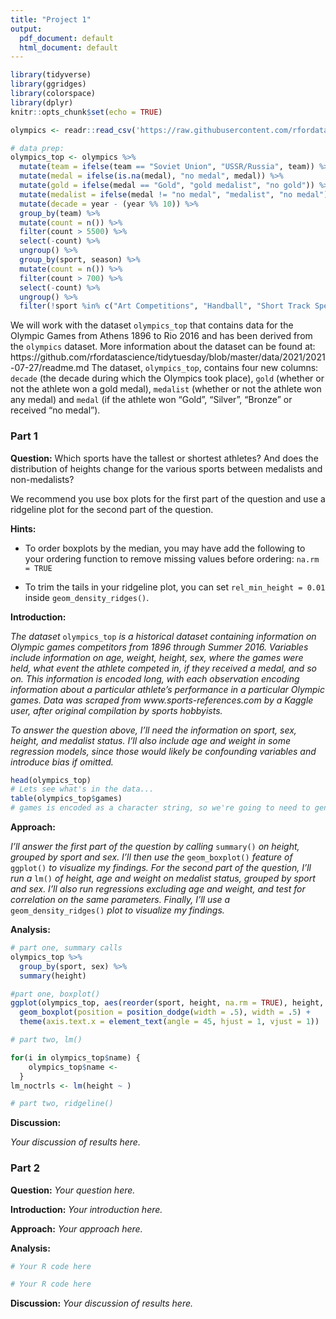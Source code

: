 ```yaml
---
title: "Project 1"
output:
  pdf_document: default
  html_document: default
---
```


```r
library(tidyverse)
library(ggridges)
library(colorspace)
library(dplyr)
knitr::opts_chunk$set(echo = TRUE)

olympics <- readr::read_csv('https://raw.githubusercontent.com/rfordatascience/tidytuesday/master/data/2021/2021-07-27/olympics.csv')

# data prep:
olympics_top <- olympics %>%
  mutate(team = ifelse(team == "Soviet Union", "USSR/Russia", team)) %>%
  mutate(medal = ifelse(is.na(medal), "no medal", medal)) %>%
  mutate(gold = ifelse(medal == "Gold", "gold medalist", "no gold")) %>%
  mutate(medalist = ifelse(medal != "no medal", "medalist", "no medal")) %>%
  mutate(decade = year - (year %% 10)) %>%
  group_by(team) %>%
  mutate(count = n()) %>%
  filter(count > 5500) %>%
  select(-count) %>%
  ungroup() %>%
  group_by(sport, season) %>%
  mutate(count = n()) %>%
  filter(count > 700) %>%
  select(-count) %>%
  ungroup() %>%
  filter(!sport %in% c("Art Competitions", "Handball", "Short Track Speed Skating", "Modern Pentathlon", "Shooting", "Canoeing", "Athletics", "Hockey", "Water Polo"))
```

We will work with the dataset `olympics_top` that contains data for the Olympic Games from Athens 1896 to Rio 2016 and has been derived from the `olympics` dataset. More information about the dataset can be found at: https://github.com/rfordatascience/tidytuesday/blob/master/data/2021/2021-07-27/readme.md
The dataset, `olympics_top`, contains four new columns: `decade` (the decade during which the Olympics took place), `gold` (whether or not the athlete won a gold medal), `medalist` (whether or not the athlete won any medal) and `medal` (if the athlete won "Gold", "Silver", "Bronze" or received "no medal").

### **Part 1**

**Question:** Which sports have the tallest or shortest athletes? And does the distribution of heights change for the various sports between medalists and non-medalists? 

We recommend you use box plots for the first part of the question and use a ridgeline plot for the second part of the question. 

**Hints:**

- To order boxplots by the median, you may have add the following to your ordering function to remove missing values before ordering: `na.rm = TRUE`

- To trim the tails in your ridgeline plot, you can set 
`rel_min_height = 0.01` inside `geom_density_ridges()`.

**Introduction:** 

*The dataset* `olympics_top` *is a historical dataset containing information on Olympic games competitors from 1896 through Summer 2016. Variables include information on age, weight, height, sex, where the games were held, what event the athlete competed in, if they received a medal, and so on. This information is encoded long, with each observation encoding information about a particular athlete's performance in a particular Olympic games. Data was scraped from www.sports-references.com by a Kaggle user, after original compilation by sports hobbyists.* 

*To answer the question above, I'll need the information on sport, sex, height, and medalist status. I'll also include age and weight in some regression models, since those would likely be confounding variables and introduce bias if omitted.*

```r
head(olympics_top)
# Lets see what's in the data...
table(olympics_top$games)
# games is encoded as a character string, so we're going to need to generate a table to get an idea about the range of values.
```

**Approach:** 

*I'll answer the first part of the question by calling* `summary()` *on height, grouped by sport and sex. I'll then use the* `geom_boxplot()` *feature of* `ggplot()` *to visualize my findings. For the second part of the question, I'll run a* `lm()` *of height, age and weight on medalist status, grouped by sport and sex. I'll also run regressions excluding age and weight, and test for correlation on the same parameters. Finally, I'll use a* `geom_density_ridges()` *plot to visualize my findings.*

**Analysis:**

```r
# part one, summary calls
olympics_top %>%
  group_by(sport, sex) %>%
  summary(height)

#part one, boxplot()
ggplot(olympics_top, aes(reorder(sport, height, na.rm = TRUE), height, fill = sex)) +
  geom_boxplot(position = position_dodge(width = .5), width = .5) + 
  theme(axis.text.x = element_text(angle = 45, hjust = 1, vjust = 1))
```

```r
# part two, lm()

for(i in olympics_top$name) {
    olympics_top$name <- 
  }
lm_noctrls <- lm(height ~ )

# part two, ridgeline()


```


**Discussion:** 

*Your discussion of results here.*

### **Part 2**

**Question:** *Your question here.*

**Introduction:** *Your introduction here.*

**Approach:** *Your approach here.*

**Analysis:**
```r
# Your R code here
```

```r
# Your R code here
```

**Discussion:** *Your discussion of results here.*
